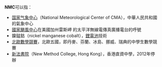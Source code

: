 '''NMC'''可以指：
* [[国家气象中心|国家气象中心]]（National Meteorological Center of CMA），中華人民共和國的氣象中心
* [[國家颶風中心|國家颶風中心]]在美國加州雷斯岬<!--Point Reyes, California-->的太平洋無線電傳真廣播電台的呼號
* 鎳錳鈷（nickel manganese cobalt），[[鋰電池|鋰電池]]技術
* [[北歐數學競賽|北歐數學競賽]]，北歐五國，即丹麥、芬蘭、冰島、挪威、瑞典的中學生數學競賽
* [[新法書院|新法書院]]（New Method College, Hong Kong），香港直資中學，2012年停辦

{{disambig|Cat=三字拉丁字母縮寫消歧義}}